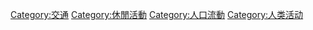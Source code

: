 {{Commonscat|Travel}}

[[Category:交通|Category:交通]]
[[Category:休閒活動|Category:休閒活動]]
[[Category:人口流動|Category:人口流動]]
[[Category:人类活动|Category:人类活动]]